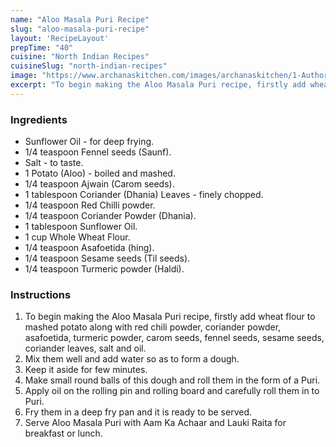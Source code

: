---
name: "Aloo Masala Puri Recipe"
slug: "aloo-masala-puri-recipe"
layout: 'RecipeLayout'
prepTime: "40"
cuisine: "North Indian Recipes"
cuisineSlug: "north-indian-recipes"
image: "https://www.archanaskitchen.com/images/archanaskitchen/1-Author/Waagmi_Soni/aloo_masala_puri.jpg"
excerpt: "To begin making the Aloo Masala Puri recipe, firstly add wheat flour to mashed potato along with red chili powder, coriander powder, asafoetida, turmeric powder, carom seeds, fennel seeds, sesame seeds, coriander leaves, salt and oil"
---

### Ingredients

- Sunflower Oil - for deep frying.
- 1/4 teaspoon Fennel seeds (Saunf).
- Salt - to taste.
- 1 Potato (Aloo) - boiled and mashed.
- 1/4 teaspoon Ajwain (Carom seeds).
- 1 tablespoon Coriander (Dhania) Leaves - finely chopped.
- 1/4 teaspoon Red Chilli powder.
- 1/4 teaspoon Coriander Powder (Dhania).
- 1 tablespoon Sunflower Oil.
- 1 cup Whole Wheat Flour.
- 1/4 teaspoon Asafoetida (hing).
- 1/4 teaspoon Sesame seeds (Til seeds).
- 1/4 teaspoon Turmeric powder (Haldi).

### Instructions

1. To begin making the Aloo Masala Puri recipe, firstly add wheat flour to mashed potato along with red chili powder, coriander powder, asafoetida, turmeric powder, carom seeds, fennel seeds, sesame seeds, coriander leaves, salt and oil.
1. Mix them well and add water so as to form a dough.
1. Keep it aside for few minutes.
1. Make small round balls of this dough and roll them in the form of a Puri.
1. Apply oil on the rolling pin and rolling board and carefully roll them in to Puri.
1. Fry them in a deep fry pan and it is ready to be served.
1. Serve Aloo Masala Puri with Aam Ka Achaar and Lauki Raita for breakfast or lunch.
